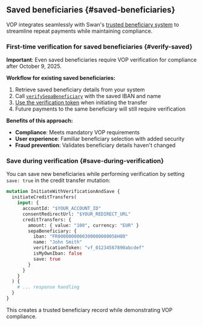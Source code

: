 ## Saved beneficiaries {#saved-beneficiaries}

VOP integrates seamlessly with Swan's [trusted beneficiary system](./guide-add-beneficiary.mdx) to streamline repeat payments while maintaining compliance.

### First-time verification for saved beneficiaries {#verify-saved}

**Important**: Even saved beneficiaries require VOP verification for compliance after October 9, 2025.

**Workflow for existing saved beneficiaries:**
1. Retrieve saved beneficiary details from your system
2. Call [`verifySepaBeneficiary`](#verify-mutation) with the saved IBAN and name
3. [Use the verification token](#use-token) when initiating the transfer
4. Future payments to the same beneficiary will still require verification

**Benefits of this approach:**
- **Compliance**: Meets mandatory VOP requirements
- **User experience**: Familiar beneficiary selection with added security
- **Fraud prevention**: Validates beneficiary details haven't changed

### Save during verification {#save-during-verification}

You can save new beneficiaries while performing verification by setting `save: true` in the credit transfer mutation:

```graphql {11}
mutation InitiateWithVerificationAndSave {
  initiateCreditTransfers(
    input: {
      accountId: "$YOUR_ACCOUNT_ID"
      consentRedirectUrl: "$YOUR_REDIRECT_URL"
      creditTransfers: {
        amount: { value: "100", currency: "EUR" }
        sepaBeneficiary: {
          iban: "FR0000000000300000000056H80"
          name: "John Smith"
          verificationToken: "vf_01234567890abcdef"
          isMyOwnIban: false
          save: true
        }
      }
    }
  ) {
    # ... response handling
  }
}
```

This creates a trusted beneficiary record while demonstrating VOP compliance.